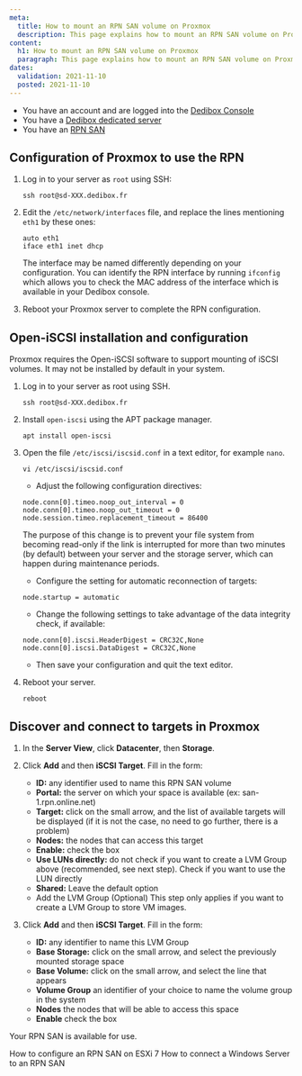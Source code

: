 ```yaml
---
meta:
  title: How to mount an RPN SAN volume on Proxmox
  description: This page explains how to mount an RPN SAN volume on Proxmox
content:
  h1: How to mount an RPN SAN volume on Proxmox
  paragraph: This page explains how to mount an RPN SAN volume on Proxmox
dates:
  validation: 2021-11-10
  posted: 2021-11-10
---
```


<Message type="requirement">

* You have an account and are logged into the [Dedibox Console](https://console.online.net)
* You have a [Dedibox dedicated server](https://www.scaleway.com/en/dedibox/)
* You have an [RPN SAN](https://www.scaleway.com/en/dedibox/storage/rpn-san/) 

</Message>

## Configuration of Proxmox to use the RPN

1. Log in to your server as `root` using SSH:
    ```
    ssh root@sd-XXX.dedibox.fr
    ```
2. Edit the `/etc/network/interfaces` file, and replace the lines mentioning `eth1` by these ones:
    ```
    auto eth1
    iface eth1 inet dhcp
    ```

    <Message type="tip">

    The interface may be named differently depending on your configuration. You can identify the RPN interface by running `ifconfig` which allows you to check the MAC address of the interface which is available in your Dedibox console.

    </Message>

3. Reboot your Proxmox server to complete the RPN configuration.


## Open-iSCSI installation and configuration

Proxmox requires the Open-iSCSI software to support mounting of iSCSI volumes. It may not be installed by default in your system.

1. Log in to your server as root using SSH.
    ```
    ssh root@sd-XXX.dedibox.fr
    ```
2. Install `open-iscsi` using the APT package manager.
    ```
    apt install open-iscsi
    ```

3. Open the file `/etc/iscsi/iscsid.conf` in a text editor, for example `nano`.
    ```
    vi /etc/iscsi/iscsid.conf
    ```

    * Adjust the following configuration directives:
    ```
    node.conn[0].timeo.noop_out_interval = 0
    node.conn[0].timeo.noop_out_timeout = 0
    node.session.timeo.replacement_timeout = 86400
    ```
    The purpose of this change is to prevent your file system from becoming read-only if the link is interrupted for more than two minutes (by default) between your server and the storage server, which can happen during maintenance periods.

    * Configure the setting for automatic reconnection of targets:
    ```
    node.startup = automatic
    ```

    * Change the following settings to take advantage of the data integrity check, if available:
    ```
    node.conn[0].iscsi.HeaderDigest = CRC32C,None
    node.conn[0].iscsi.DataDigest = CRC32C,None
    ```
    * Then save your configuration and quit the text editor. 

7. Reboot your server. 
    ```
    reboot 
    ```

## Discover and connect to targets in Proxmox

1. In the **Server View**, click **Datacenter**, then **Storage**.

2. Click **Add** and then **iSCSI Target**. Fill in the form:
    * **ID:** any identifier used to name this RPN SAN volume
    * **Portal:** the server on which your space is available (ex: san-1.rpn.online.net)
    * **Target:** click on the small arrow, and the list of available targets will be displayed (if it is not the case, no need to go further, there is a problem)
    * **Nodes:** the nodes that can access this target
    * **Enable:** check the box
    * **Use LUNs directly:** do not check if you want to create a LVM Group above (recommended, see next step). Check if you want to use the LUN directly
    * **Shared:** Leave the default option 
    * Add the LVM Group (Optional)
    This step only applies if you want to create a LVM Group to store VM images.

3. Click **Add** and then **iSCSI Target**. Fill in the form:
    * **ID:** any identifier to name this LVM Group
    * **Base Storage:** click on the small arrow, and select the previously mounted storage space
    * **Base Volume:** click on the small arrow, and select the line that appears
    * **Volume Group** an identifier of your choice to name the volume group in the system
    * **Nodes** the nodes that will be able to access this space
    * **Enable** check the box

Your RPN SAN is available for use.

<Navigation title="See Also">
  <PreviousButton to="/dedibox-network/rpn/how-to/use-rpn-san-esxi-v7/">How to configure an RPN SAN on ESXi 7</PreviousButton>
  <NextButton to="/dedibox-network/rpn/how-to/connect-rpn-san-windows/">How to connect a Windows Server to an RPN SAN</NextButton>
</Navigation>